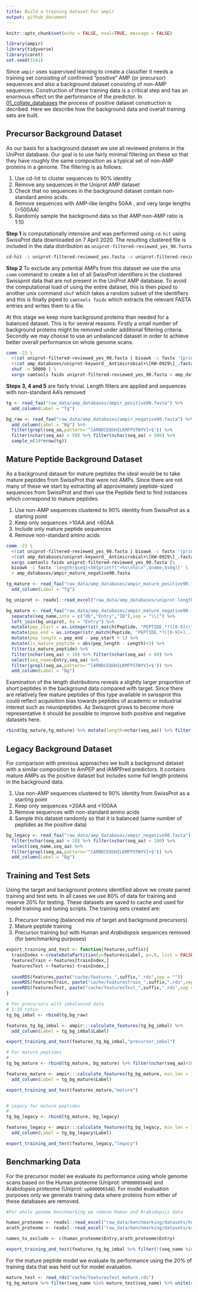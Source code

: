 ```yaml
---
title: Build a training dataset for ampir
output: github_document
---
```


```r
knitr::opts_chunk$set(echo = FALSE, eval=TRUE, message = FALSE)
```


```r
library(ampir)
library(tidyverse)
library(caret)
set.seed(3141)
```

Since `ampir` uses supervised learning to create a classifier it needs a training set consisting of confirmed "positive" AMP (or precursor) sequences and also a background dataset consisting of non-AMP sequences.  Construction of these training data is a critical step and has an enormous effect on the performance of the predictor. In [01_collate_databases](01_collate_databases.md) the process of positive dataset construction is decribed. Here we describe how the background data and overall training sets are built.

## Precursor Background Dataset

As our basis for a background dataset we use all reviewed proteins in the UniProt database. Our goal is to use fairly minimal filtering on these so that they have roughly the same composition as a typical set of non-AMP proteins in a genome. The filtering is as follows:

1. Use cd-hit to cluster sequences to 90% identity
2. Remove any sequences in the Uniprot AMP dataset
3. Check that no sequences in the background dataset contain non-standard amino acids. 
4. Remove sequences with AMP-like lengths 50AA , and very large lengths (>500AA)
5. Randomly sample the background data so that AMP:non-AMP ratio is 1:10

**Step 1** is computationally intensive and was performed using `cd-hit` using SwissProt data downloaded on 7 April 2020. The resulting clustered file is included in the data distribution as `uniprot-filtered-reviewed_yes_90.fasta`

```bash
cd-hit -i uniprot-filtered-reviewed_yes.fasta -o uniprot-filtered-reviewed_yes_90.fasta -c 0.90 -g 1 -T 32 -M 300000
```

**Step 2** To exclude any potential AMPs from this dataset we use the unix `comm` command to create a list of all SwissProt identifiers in the clustered Swissprot data that are not present in the UniProt AMP database.  To avoid the computational load of using the entire dataset, this is then piped to another unix command `shuf` which takes a random subset of the identifiers and this is finally piped to `samtools faidx` which extracts the relevant FASTA entries and writes them to a file. 

At this stage we keep more background proteins than needed for a balanced dataset. This is for several reasons. Firstly a small number of background proteins might be removed under additional filtering criteria. Secondly we may choose to use an unbalanced dataset in order to achieve better overall performance on whole genome scans.

```bash
comm -23 \
  <(cat uniprot-filtered-reviewed_yes_90.fasta | bioawk -c fastx '{print $name}' | sort) \
  <(cat amp_databases/uniprot-keyword__Antimicrobial+\[KW-0929\]_.fasta | bioawk -c fastx '{print $name}' | sort) | \
  shuf -n 50000 | \
  xargs samtools faidx uniprot-filtered-reviewed_yes_90.fasta > amp_databases/ampir_negative90.fasta
```

**Steps 3, 4 and 5** are fairly trivial. Length filters are applied and sequences with non-standard AA's removed

```r
tg <- read_faa("raw_data/amp_databases/ampir_positive90.fasta") %>%
  add_column(Label = "Tg")

bg_raw <- read_faa("raw_data/amp_databases/ampir_negative90.fasta") %>%
  add_column(Label = "Bg") %>% 
  filter(grepl(seq_aa,pattern='^[ARNDCEQGHILKMFPSTWYV]+$')) %>% 
  filter(nchar(seq_aa) > 50) %>% filter(nchar(seq_aa) < 500) %>% 
  sample_n(10*nrow(tg))
```

## Mature Peptide Background Dataset

As a background dataset for mature peptides the ideal would be to take mature peptides from SwissProt that were not AMPs. Since there are not many of these we start by extracting all approximately peptide-sized sequences from SwissProt and then use the Peptide field to find instances which correspond to mature peptides.

1. Use non-AMP sequences clustered to 90% identity from SwissProt as a starting point
2. Keep only sequences >10AA and <60AA
3. Include only mature peptide sequences
4. Remove non-standard amino acids

```bash
comm -23 \
  <(cat uniprot-filtered-reviewed_yes_90.fasta | bioawk -c fastx '{print $name}' | sort) \
  <(cat amp_databases/uniprot-keyword__Antimicrobial+\[KW-0929\]_.fasta | bioawk -c fastx '{print $name}' | sort) | \
  xargs samtools faidx uniprot-filtered-reviewed_yes_90.fasta |\
  bioawk -c fastx 'length($seq)<50{printf(">%s\n%s\n",$name,$seq)}' \
  > amp_databases/ampir_mature_negative90.fasta
```

```r

tg_mature <- read_faa("raw_data/amp_databases/ampir_mature_positive90.fasta") %>% 
  add_column(Label = "Tg")

bg_uniprot <- readxl::read_excel("raw_data/amp_databases/uniprot-length_[0+TO+60]+NOT+keyword__Antimicrobial+[KW-0929]_+A--.xlsx")

bg_mature <- read_faa("raw_data/amp_databases/ampir_mature_negative90.fasta") %>%
  separate(seq_name,into = c("db","Entry","ID"),sep = "\\|") %>% 
  left_join(bg_uniprot, by = "Entry") %>% 
  mutate(pep_start = as.integer(str_match(Peptide, "PEPTIDE.*?([0-9]+)")[,2])) %>% 
  mutate(pep_end = as.integer(str_match(Peptide, "PEPTIDE.*?([0-9]+)..([0-9]+)")[,3])) %>% 
  mutate(pep_length = pep_end - pep_start + 1) %>% 
  mutate(is_mature_peptide = abs(pep_length - Length)<3) %>% 
  filter(is_mature_peptide) %>% 
  filter(nchar(seq_aa) > 10) %>% filter(nchar(seq_aa) < 60) %>% 
  select(seq_name=Entry,seq_aa) %>% 
  filter(grepl(seq_aa,pattern='^[ARNDCEQGHILKMFPSTWYV]+$')) %>% 
  add_column(Label = "Bg") 
```

Examination of the length distributions reveals a slightly larger proportion of short peptides in the background data compared with target.  Since there are relatively few mature peptides of this type available in swissprot this could reflect acquisition bias towards peptides of academic or industrial interest such as neuropeptides. As Swissprot grows to become more representative it should be possible to improve both positive and negative datasets here.

```r
rbind(bg_mature,tg_mature) %>% mutate(length=nchar(seq_aa)) %>% filter(length>10) %>% ggplot(aes(x=length)) + geom_density(aes(color=Label))
```



## Legacy Background Dataset

For comparison with previous approaches we built a background dataset with a similar composition to AmPEP and iAMPPred predictors.  It contains mature AMPs as the positive dataset but includes some full length proteins in the background data. 

1. Use non-AMP sequences clustered to 90% identity from SwissProt as a starting point
2. Keep only sequences >20AA and <100AA
3. Remove sequences with non-standard amino acids
4. Sample this dataset randomly so that it is balanced (same number of peptides as the positive data)

```r
bg_legacy <- read_faa("raw_data/amp_databases/ampir_negative90.fasta") %>% 
  filter(nchar(seq_aa) > 20) %>% filter(nchar(seq_aa) < 100) %>% 
  select(seq_name,seq_aa) %>% 
  filter(grepl(seq_aa,pattern='^[ARNDCEQGHILKMFPSTWYV]+$')) %>% 
  add_column(Label = "Bg") 
```

## Training and Test Sets

Using the target and background proteins identified above we create paired training and test sets. In all cases we use 80% of data for training and reserve 20% for testing. These datasets are saved to cache and used for model training and tuning scripts. The training sets created are:

1. Precursor training (balanced mix of target and background precursors)
2. Mature peptide training
3. Precursor training but with Human and *Arabidopsis* sequences removed (for benchmarking purposes)

```r
export_training_and_test <- function(features,suffix){
  trainIndex <-createDataPartition(y=features$Label, p=.8, list = FALSE)
  featuresTrain <-features[trainIndex,]
  featuresTest <-features[-trainIndex,]
  
  saveRDS(features,paste("cache/features_",suffix,".rds",sep = ""))
  saveRDS(featuresTrain, paste("cache/featuresTrain_",suffix,".rds",sep = ""))
  saveRDS(featuresTest, paste("cache/featuresTest_",suffix,".rds",sep = ""))
}
```


```r
# For precursors with imbalanced data
# 1:10 ratio
tg_bg_imbal <- rbind(tg,bg_raw)

features_tg_bg_imbal <- ampir:::calculate_features(tg_bg_imbal) %>% 
  add_column(Label = tg_bg_imbal$Label)

export_training_and_test(features_tg_bg_imbal,"precursor_imbal")
```


```r
# For mature peptides
#
tg_bg_mature <- rbind(tg_mature, bg_mature) %>% filter(nchar(seq_aa)>10)

features_mature <- ampir:::calculate_features(tg_bg_mature, min_len = 10) %>% 
  add_column(Label = tg_bg_mature$Label)

export_training_and_test(features_mature,"mature")


# Legacy for mature peptides
#
tg_bg_legacy <- rbind(tg_mature, bg_legacy)

features_legacy <- ampir:::calculate_features(tg_bg_legacy, min_len = 10) %>% 
  add_column(Label = tg_bg_legacy$Label)

export_training_and_test(features_legacy,"legacy")

```


## Benchmarking Data

For the precursor model we evaluate its performance using whole genome scans based on the Human proteome (Uniprot: `UP000005640`) and Arabidopsis proteome (Uniprot: `up000006548`). For model evaluation purposes only we generate training data where proteins from either of these databases are removed.

```r
#For whole genome benchmarking we remove Human and Arabidopsis data

human_proteome <- readxl::read_excel("raw_data/benchmarking/datasets/human/uniprot-proteome_UP000005640.xlsx",guess_max = 10000)
arath_proteome <- readxl::read_excel("raw_data/benchmarking/datasets/arath/uniprot-proteome_up000006548.xlsx",guess_max = 40000)

names_to_exclude <- c(human_proteome$Entry,arath_proteome$Entry)

export_training_and_test(features_tg_bg_imbal %>% filter(!(seq_name %in% names_to_exclude)),"precursor_imbal_nobench")
```

For the mature peptide model we evaluate its performance using the 20% of training data that was held out for model evaluation.  

```r
mature_test <- read_rds("cache/featuresTest_mature.rds")
tg_bg_mature %>% filter(seq_name %in% mature_test$seq_name) %>% unite(seq_name,seq_name,Label) %>% df_to_faa("raw_data/benchmarking/datasets/ampir/mature_eval.fasta")
```






